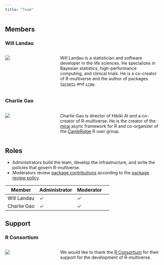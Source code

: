 ```yaml
---
title: "Team"
---
```


## Members

::: {.container}

::: {.row}
### Will Landau
:::: {.columns}
::: {.column width=20%}
<a href="https://github.com/wlandau" target="_blank">
  <img src="https://github.com/wlandau.png" class="img-fluid rounded-circle">
</a>
:::
::: {.column width=10%}
:::
::: {.column width=70%}
Will Landau is a statistician and software developer in the life sciences. He specializes in Bayesian statistics, high-performance computing, and clinical trials. He is a co-creator of R-multiverse and the author of packages [`targets`](https://docs.ropensci.org/targets) and [`crew`](https://wlandau.github.io/crew).
:::
::::
:::

::: {.row}
### Charlie Gao
:::: {.columns}
::: {.column width=20%}
<a href="https://github.com/shikokuchuo" target="_blank">
  <img src="https://github.com/shikokuchuo.png" class="img-fluid rounded-circle">
</a>
:::
::: {.column width=10%}
:::
::: {.column width=70%}
Charlie Gao is director of Hibiki AI and a co-creator of R-multiverse. He is the creator of the [mirai](https://github.com/shikokuchuo/mirai) async framework for R and co-organizer of the [CambRidge](https://www.meetup.com/cambridge-r-user-group/) R user group.
:::
::::
:::

:::

## Roles

* Administrators build the team, develop the infrastructure, and write the policies that govern R-multiverse.
* Moderators review [package contributions](contributors.qmd) according to the [package review policy](review.qmd).

Member | Administrator | Moderator
---|---|---|---
Will Landau | ✓ | ✓ 
Charlie Gao | ✓ | ✓ 

## Support

::: {.container}

::: {.row}
### R Consortium
:::: {.columns}
::: {.column width=20%}
<a href="https://www.r-consortium.org" target="_blank">
  <img src="https://github.com/rconsortium.png" class="img-fluid rounded-circle">
</a>
:::
::: {.column width=10%}
:::
::: {.column width=70%}
We would like to thank the [R Consortium](https://www.r-consortium.org) for their support for the development of R-multiverse. 
:::
::::
:::

:::
